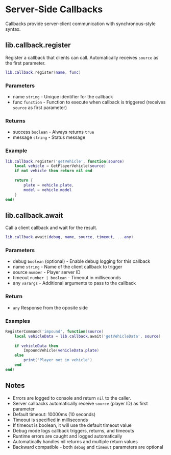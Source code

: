 # Server-Side Callbacks

Callbacks provide server-client communication with synchronous-style syntax.

## lib.callback.register
Register a callback that clients can call. Automatically receives `source` as the first parameter.
```lua
lib.callback.register(name, func)
```

### Parameters
* name `string` - Unique identifier for the callback
* func `function` - Function to execute when callback is triggered (receives `source` as first parameter)

### Returns
* success `boolean` - Always returns `true`
* message `string` - Status message

### Example
```lua
lib.callback.register('getVehicle', function(source)
    local vehicle = GetPlayerVehicle(source)
    if not vehicle then return nil end
    
    return {
        plate = vehicle.plate,
        model = vehicle.model
    }
end)
```

## lib.callback.await
Call a client callback and wait for the result.
```lua
lib.callback.await(debug, name, source, timeout, ...any)
```

### Parameters
* debug `boolean` (optional) - Enable debug logging for this callback
* name `string` - Name of the client callback to trigger
* source `number` - Player server ID
* timeout `number | boolean` - Timeout in milliseconds
* any `varargs` - Additional arguments to pass to the callback

### Return
* `any` Response from the oposite side 

### Examples
```lua
RegisterCommand('impound', function(source)
    local vehicleData = lib.callback.await('getVehicleData', source)
    
    if vehicleData then
        ImpoundVehicle(vehicleData.plate)
    else
        print('Player not in vehicle')
    end
end)
```

## Notes
* Errors are logged to console and return `nil` to the caller.
* Server callbacks automatically receive `source` (player ID) as first parameter
* Default timeout: 10000ms (10 seconds)
* Timeout is specified in milliseconds
* If timeout is boolean, it will use the default timeout value
* Debug mode logs callback triggers, returns, and timeouts
* Runtime errors are caught and logged automatically
* Automatically handles nil returns and multiple return values
* Backward compatible - both `debug` and `timeout` parameters are optional